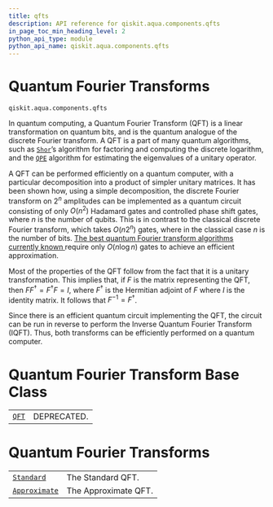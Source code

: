 ```yaml
---
title: qfts
description: API reference for qiskit.aqua.components.qfts
in_page_toc_min_heading_level: 2
python_api_type: module
python_api_name: qiskit.aqua.components.qfts
---
```


<span id="module-qiskit.aqua.components.qfts" />

<span id="qiskit-aqua-components-qfts" />

# Quantum Fourier Transforms

`qiskit.aqua.components.qfts`

In quantum computing, a Quantum Fourier Transform (QFT) is a linear transformation on quantum bits, and is the quantum analogue of the discrete Fourier transform. A QFT is a part of many quantum algorithms, such as [`Shor`](qiskit.aqua.algorithms.Shor "qiskit.aqua.algorithms.Shor")’s algorithm for factoring and computing the discrete logarithm, and the [`QPE`](qiskit.aqua.algorithms.QPE "qiskit.aqua.algorithms.QPE") algorithm for estimating the eigenvalues of a unitary operator.

A QFT can be performed efficiently on a quantum computer, with a particular decomposition into a product of simpler unitary matrices. It has been shown how, using a simple decomposition, the discrete Fourier transform on $2^n$ amplitudes can be implemented as a quantum circuit consisting of only $O(n^2)$ Hadamard gates and controlled phase shift gates, where $n$ is the number of qubits. This is in contrast to the classical discrete Fourier transform, which takes $O(n2^n)$ gates, where in the classical case $n$ is the number of bits. [The best quantum Fourier transform algorithms currently known ](https://pdfs.semanticscholar.org/deff/d6774d409478734db5f92011ff66bebd4a05.pdf)require only $O(n\log n)$ gates to achieve an efficient approximation.

Most of the properties of the QFT follow from the fact that it is a unitary transformation. This implies that, if $F$ is the matrix representing the QFT, then $FF^\dagger = F^{\dagger}F=I$, where $F^\dagger$ is the Hermitian adjoint of $F$ where $I$ is the identity matrix. It follows that $F^{-1} = F^\dagger$.

Since there is an efficient quantum circuit implementing the QFT, the circuit can be run in reverse to perform the Inverse Quantum Fourier Transform (IQFT). Thus, both transforms can be efficiently performed on a quantum computer.

# Quantum Fourier Transform Base Class

|                                                                            |             |
| -------------------------------------------------------------------------- | ----------- |
| [`QFT`](qiskit.aqua.components.qfts.QFT "qiskit.aqua.components.qfts.QFT") | DEPRECATED. |

# Quantum Fourier Transforms

|                                                                                                    |                      |
| -------------------------------------------------------------------------------------------------- | -------------------- |
| [`Standard`](qiskit.aqua.components.qfts.Standard "qiskit.aqua.components.qfts.Standard")          | The Standard QFT.    |
| [`Approximate`](qiskit.aqua.components.qfts.Approximate "qiskit.aqua.components.qfts.Approximate") | The Approximate QFT. |

